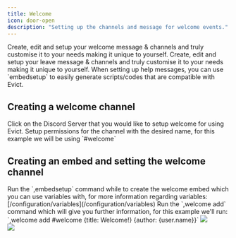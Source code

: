 ---
title: Welcome
icon: door-open
description: "Setting up the channels and message for welcome events."
---

<CardGroup cols={2}>
  <Card title="Welcome setup" icon="shield" href="#creating-a-welcome-channel">
    Create, edit and setup your welcome message & channels and truly customise
    it to your needs making it unique to yourself.
  </Card>
  <Card
    title="Leave Setup"
    icon="arrows-to-circle"
    href="/configuration/leave"
  >
    Create, edit and setup your leave message & channels and truly customise it
    to your needs making it unique to yourself.
  </Card>
</CardGroup>

<Tip>
  When setting up help messages, you can use `embedsetup` to easily generate
  scripts/codes that are compatible with Evict.
</Tip>

## Creating a welcome channel


<Steps>
  <Step title="Head over to your Discord Server">
    Click on the Discord Server that you would like to setup welcome for using
    Evict.
  </Step>
  <Step title="Create the channel">
    Setup permissions for the channel with the desired name, for this example we
    will be using `#welcome`
  </Step>
</Steps>

## Creating an embed and setting the welcome channel

<Steps>
  <Step title="Creating the welcome embed">
    Run the `,embedsetup` command while to create the welcome embed which you
    can use variables with, for more information regarding variables:
    [/configuration/variables](/configuration/variables)
  </Step>
  <Step title="Setup the welcome channel">
    Run the `,welcome add` command which will give you further information, for this
    example we'll run: `,welcome add #welcome {title: Welcome!} {author: {user.name}}`
  </Step>
</Steps>

<Frame caption="Creating the welcome embed and setting it up">
  <img src="/images/greetings/welcome/wqaq7W.png" />
</Frame>
<br />
<Frame caption="Testing the functionality of the welcome embed">
  <img src="/images/greetings/welcome/IZZaqy.png" />
</Frame>
